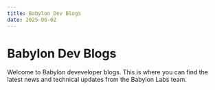 ```yaml
---
title: Babylon Dev Blogs
date: 2025-06-02
---
```


# Babylon Dev Blogs

Welcome to Babylon deveveloper blogs. This is where you can find the latest news and technical updates from the Babylon Labs team.